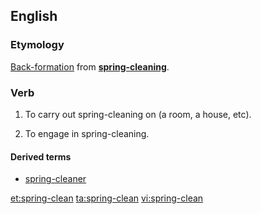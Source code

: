 ==English==

===Etymology===
[[back-formation|Back-formation]] from '''[[spring-cleaning]]'''.

===Verb===
{{en-verb}}

# {{context|transitive|lang=en}} To carry out spring-cleaning on (a room, a house, etc).
# {{context|intransitive|lang=en}} To engage in spring-cleaning.

====Derived terms====
* [[spring-cleaner]]

[[et:spring-clean]]
[[ta:spring-clean]]
[[vi:spring-clean]]